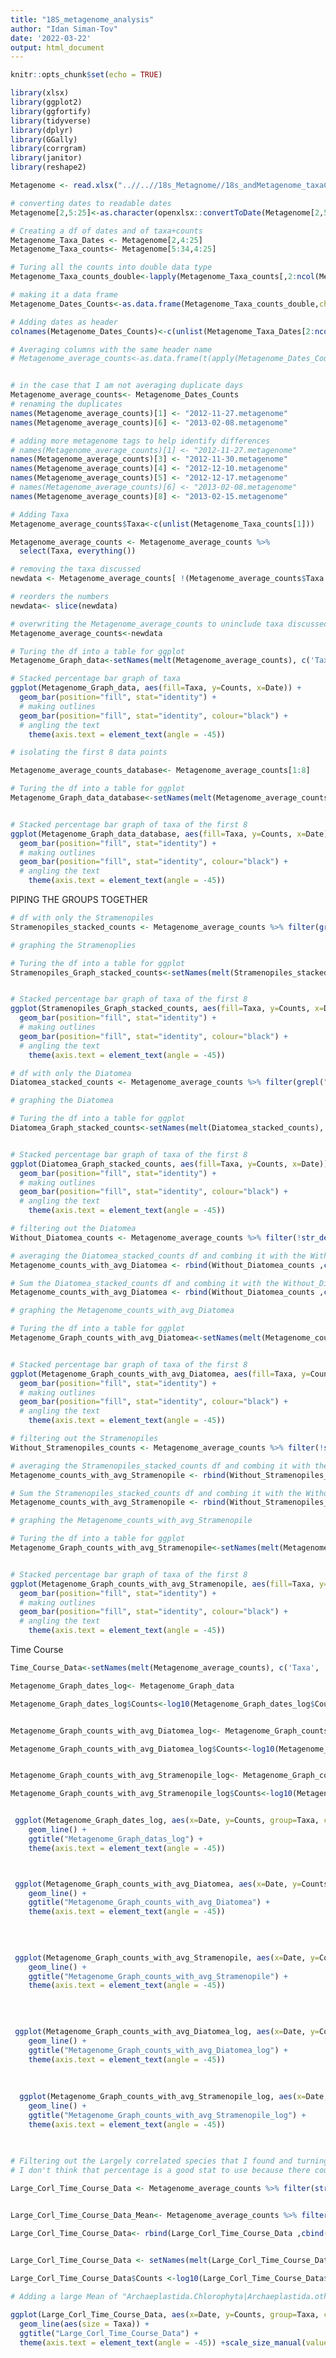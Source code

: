 ```yaml
---
title: "18S_metagenome_analysis"
author: "Idan Siman-Tov"
date: '2022-03-22'
output: html_document
---
```


```r
knitr::opts_chunk$set(echo = TRUE)
```

```r
library(xlsx)
library(ggplot2)
library(ggfortify)
library(tidyverse)
library(dplyr)
library(GGally)
library(corrgram)
library(janitor)
library(reshape2)
```



```r
Metagenome <- read.xlsx("..//..//18s_Metagnome//18s_andMetagenome_taxaCounts_updatedAug21.xlsx", sheetIndex=1, header= FALSE)
```


```r
# converting dates to readable dates
Metagenome[2,5:25]<-as.character(openxlsx::convertToDate(Metagenome[2,5:25]))
```


```r
# Creating a df of dates and of taxa+counts
Metagenome_Taxa_Dates <- Metagenome[2,4:25]
Metagenome_Taxa_counts<- Metagenome[5:34,4:25]
```


```r
# Turing all the counts into double data type
Metagenome_Taxa_counts_double<-lapply(Metagenome_Taxa_counts[,2:ncol(Metagenome_Taxa_counts)], as.numeric)

# making it a data frame
Metagenome_Dates_Counts<-as.data.frame(Metagenome_Taxa_counts_double,check.names=FALSE)
```


```r
# Adding dates as header
colnames(Metagenome_Dates_Counts)<-c(unlist(Metagenome_Taxa_Dates[2:ncol(Metagenome_Taxa_Dates)]))
```


```r
# Averaging columns with the same header name
# Metagenome_average_counts<-as.data.frame(t(apply(Metagenome_Dates_Counts,1, function(x) tapply(x,colnames(Metagenome_Dates_Counts),mean))))


# in the case that I am not averaging duplicate days
Metagenome_average_counts<- Metagenome_Dates_Counts
# renaming the duplicates
names(Metagenome_average_counts)[1] <- "2012-11-27.metagenome"
names(Metagenome_average_counts)[6] <- "2013-02-08.metagenome"

# adding more metagenome tags to help identify differences
# names(Metagenome_average_counts)[1] <- "2012-11-27.metagenome"
names(Metagenome_average_counts)[3] <- "2012-11-30.metagenome"
names(Metagenome_average_counts)[4] <- "2012-12-10.metagenome"
names(Metagenome_average_counts)[5] <- "2012-12-17.metagenome"
# names(Metagenome_average_counts)[6] <- "2013-02-08.metagenome"
names(Metagenome_average_counts)[8] <- "2013-02-15.metagenome"


```


```r
# Adding Taxa
Metagenome_average_counts$Taxa<-c(unlist(Metagenome_Taxa_counts[1]))

Metagenome_average_counts <- Metagenome_average_counts %>%
  select(Taxa, everything())
```



```r
# removing the taxa discussed 
newdata <- Metagenome_average_counts[ !(Metagenome_average_counts$Taxa %in% c("Opisthokonta.Holozoa","Eukaryota;other","Opisthokonta.otherOpisthokonta")), ]

# reorders the numbers
newdata<- slice(newdata)
```


```r
# overwriting the Metagenome_average_counts to uninclude taxa discussed
Metagenome_average_counts<-newdata
```


```r
# Turing the df into a table for ggplot
Metagenome_Graph_data<-setNames(melt(Metagenome_average_counts), c('Taxa', 'Date', 'Counts'))
```

```r
# Stacked percentage bar graph of taxa
ggplot(Metagenome_Graph_data, aes(fill=Taxa, y=Counts, x=Date)) + 
  geom_bar(position="fill", stat="identity") +
  # making outlines
  geom_bar(position="fill", stat="identity", colour="black") +  
  # angling the text 
    theme(axis.text = element_text(angle = -45))
```


```r
# isolating the first 8 data points

Metagenome_average_counts_database<- Metagenome_average_counts[1:8]

# Turing the df into a table for ggplot
Metagenome_Graph_data_database<-setNames(melt(Metagenome_average_counts_database), c('Taxa', 'Date', 'Counts'))


# Stacked percentage bar graph of taxa of the first 8
ggplot(Metagenome_Graph_data_database, aes(fill=Taxa, y=Counts, x=Date)) + 
  geom_bar(position="fill", stat="identity") +
  # making outlines
  geom_bar(position="fill", stat="identity", colour="black") +  
  # angling the text 
    theme(axis.text = element_text(angle = -45))
```





PIPING THE GROUPS TOGETHER



```r
# df with only the Stramenopiles
Stramenopiles_stacked_counts <- Metagenome_average_counts %>% filter(grepl("Stramenopiles", Taxa))
```


```r
# graphing the Stramenoplies

# Turing the df into a table for ggplot
Stramenopiles_Graph_stacked_counts<-setNames(melt(Stramenopiles_stacked_counts), c('Taxa', 'Date', 'Counts'))


# Stacked percentage bar graph of taxa of the first 8
ggplot(Stramenopiles_Graph_stacked_counts, aes(fill=Taxa, y=Counts, x=Date)) + 
  geom_bar(position="fill", stat="identity") +
  # making outlines
  geom_bar(position="fill", stat="identity", colour="black") +  
  # angling the text 
    theme(axis.text = element_text(angle = -45))
```


```r
# df with only the Diatomea
Diatomea_stacked_counts <- Metagenome_average_counts %>% filter(grepl("Diatomea", Taxa))
```


```r
# graphing the Diatomea

# Turing the df into a table for ggplot
Diatomea_Graph_stacked_counts<-setNames(melt(Diatomea_stacked_counts), c('Taxa', 'Date', 'Counts'))


# Stacked percentage bar graph of taxa of the first 8
ggplot(Diatomea_Graph_stacked_counts, aes(fill=Taxa, y=Counts, x=Date)) + 
  geom_bar(position="fill", stat="identity") +
  # making outlines
  geom_bar(position="fill", stat="identity", colour="black") +  
  # angling the text 
    theme(axis.text = element_text(angle = -45))
```




```r
# filtering out the Diatomea
Without_Diatomea_counts <- Metagenome_average_counts %>% filter(!str_detect(Taxa, "Diatomea"))
```



```r
# averaging the Diatomea_stacked_counts df and combing it with the Without_Diatomea_counts data frame to create a Metagenome_counts_with_avg_Diatomea for stacked plot
Metagenome_counts_with_avg_Diatomea <- rbind(Without_Diatomea_counts ,cbind(data.frame(Taxa= "Diatomea"), Diatomea_stacked_counts %>% summarise_if(is.numeric, mean)))
```


```r
# Sum the Diatomea_stacked_counts df and combing it with the Without_Diatomea_counts data frame to create a Metagenome_counts_with_avg_Diatomea for stacked plot
Metagenome_counts_with_avg_Diatomea <- rbind(Without_Diatomea_counts ,cbind(data.frame(Taxa= "Diatomea"), Diatomea_stacked_counts %>% summarise_if(is.numeric, sum)))
```


```r
# graphing the Metagenome_counts_with_avg_Diatomea

# Turing the df into a table for ggplot
Metagenome_Graph_counts_with_avg_Diatomea<-setNames(melt(Metagenome_counts_with_avg_Diatomea), c('Taxa', 'Date', 'Counts'))


# Stacked percentage bar graph of taxa of the first 8
ggplot(Metagenome_Graph_counts_with_avg_Diatomea, aes(fill=Taxa, y=Counts, x=Date)) + 
  geom_bar(position="fill", stat="identity") +
  # making outlines
  geom_bar(position="fill", stat="identity", colour="black") +  
  # angling the text 
    theme(axis.text = element_text(angle = -45))
```





```r
# filtering out the Stramenopiles
Without_Stramenopiles_counts <- Metagenome_average_counts %>% filter(!str_detect(Taxa, "Stramenopiles"))
```




```r
# averaging the Stramenopiles_stacked_counts df and combing it with the Without_Stramenopiles_counts data frame to create a Metagenome_counts_with_avg_Stramenopile for stacked plot
Metagenome_counts_with_avg_Stramenopile <- rbind(Without_Stramenopiles_counts ,cbind(data.frame(Taxa= "Stramenopiles"), Stramenopiles_stacked_counts %>% summarise_if(is.numeric, mean)))
```



```r
# Sum the Stramenopiles_stacked_counts df and combing it with the Without_Stramenopiles_counts data frame to create a Metagenome_counts_with_avg_Stramenopile for stacked plot
Metagenome_counts_with_avg_Stramenopile <- rbind(Without_Stramenopiles_counts ,cbind(data.frame(Taxa= "Stramenopiles"), Stramenopiles_stacked_counts %>% summarise_if(is.numeric, sum)))
```





```r
# graphing the Metagenome_counts_with_avg_Stramenopile

# Turing the df into a table for ggplot
Metagenome_Graph_counts_with_avg_Stramenopile<-setNames(melt(Metagenome_counts_with_avg_Stramenopile), c('Taxa', 'Date', 'Counts'))


# Stacked percentage bar graph of taxa of the first 8
ggplot(Metagenome_Graph_counts_with_avg_Stramenopile, aes(fill=Taxa, y=Counts, x=Date)) + 
  geom_bar(position="fill", stat="identity") +
  # making outlines
  geom_bar(position="fill", stat="identity", colour="black") +  
  # angling the text 
    theme(axis.text = element_text(angle = -45))
```




Time Course


```r



Time_Course_Data<-setNames(melt(Metagenome_average_counts), c('Taxa', 'Date', 'Counts'))


```


```r

Metagenome_Graph_dates_log<- Metagenome_Graph_data

Metagenome_Graph_dates_log$Counts<-log10(Metagenome_Graph_dates_log$Counts)


Metagenome_Graph_counts_with_avg_Diatomea_log<- Metagenome_Graph_counts_with_avg_Diatomea

Metagenome_Graph_counts_with_avg_Diatomea_log$Counts<-log10(Metagenome_Graph_counts_with_avg_Diatomea_log$Counts)


Metagenome_Graph_counts_with_avg_Stramenopile_log<- Metagenome_Graph_counts_with_avg_Stramenopile

Metagenome_Graph_counts_with_avg_Stramenopile_log$Counts<-log10(Metagenome_Graph_counts_with_avg_Stramenopile_log$Counts)



```









```r


 ggplot(Metagenome_Graph_dates_log, aes(x=Date, y=Counts, group=Taxa, color=Taxa)) +
    geom_line() +
    ggtitle("Metagenome_Graph_datas_log") +
    theme(axis.text = element_text(angle = -45))



 ggplot(Metagenome_Graph_counts_with_avg_Diatomea, aes(x=Date, y=Counts, group=Taxa, color=Taxa)) +
    geom_line() +
    ggtitle("Metagenome_Graph_counts_with_avg_Diatomea") +
    theme(axis.text = element_text(angle = -45))

 
 
 
 ggplot(Metagenome_Graph_counts_with_avg_Stramenopile, aes(x=Date, y=Counts, group=Taxa, color=Taxa)) +
    geom_line() +
    ggtitle("Metagenome_Graph_counts_with_avg_Stramenopile") +
    theme(axis.text = element_text(angle = -45))

 
 
 
 ggplot(Metagenome_Graph_counts_with_avg_Diatomea_log, aes(x=Date, y=Counts, group=Taxa, color=Taxa)) +
    geom_line() +
    ggtitle("Metagenome_Graph_counts_with_avg_Diatomea_log") +
    theme(axis.text = element_text(angle = -45))
 
 
 
  ggplot(Metagenome_Graph_counts_with_avg_Stramenopile_log, aes(x=Date, y=Counts, group=Taxa, color=Taxa)) +
    geom_line() +
    ggtitle("Metagenome_Graph_counts_with_avg_Stramenopile_log") +
    theme(axis.text = element_text(angle = -45))
 
 
```



```r
# Filtering out the Largely correlated species that I found and turning their counts into log base 10 to graph
# I don't think that percentage is a good stat to use because there could be an unrelated increase in one species that is not correlated which would effect the stat graphed 

Large_Corl_Time_Course_Data <- Metagenome_average_counts %>% filter(str_detect(Taxa, "Archaeplastida.Chlorophyta|Archaeplastida.otherArchaeplastida|Stramenopiles.Diatomea.otherDiatomea|Stramenopiles.Diatomea.Bacillariophytina|Rhizaria.otherRhizaria|Stramenopiles.Diatomea.Coscinodiscophytina|Picozoa.otherPicozoa"))


Large_Corl_Time_Course_Data_Mean<- Metagenome_average_counts %>% filter(str_detect(Taxa, "Archaeplastida.Chlorophyta|Archaeplastida.otherArchaeplastida|Stramenopiles.Diatomea.Bacillariophytina|Stramenopiles.Diatomea.Coscinodiscophytina"))

Large_Corl_Time_Course_Data<- rbind(Large_Corl_Time_Course_Data ,cbind(data.frame(Taxa= "Mean"), Large_Corl_Time_Course_Data_Mean %>% summarise_if(is.numeric, mean)))


Large_Corl_Time_Course_Data <- setNames(melt(Large_Corl_Time_Course_Data), c('Taxa', 'Date', 'Counts'))
  
Large_Corl_Time_Course_Data$Counts <-log10(Large_Corl_Time_Course_Data$Counts)
```




```r

# Adding a large Mean of "Archaeplastida.Chlorophyta|Archaeplastida.otherArchaeplastida|Stramenopiles.Diatomea.Bacillariophytina|Stramenopiles.Diatomea.Coscinodiscophytina" to help show their correlation

ggplot(Large_Corl_Time_Course_Data, aes(x=Date, y=Counts, group=Taxa, color=Taxa)) +
  geom_line(aes(size = Taxa)) +
  ggtitle("Large_Corl_Time_Course_Data") +
  theme(axis.text = element_text(angle = -45)) +scale_size_manual(values = c(Archaeplastida.Chlorophyta = 1, Archaeplastida.otherArchaeplastida=1, Stramenopiles.Diatomea.otherDiatomea=1, Stramenopiles.Diatomea.Bacillariophytina=1, Rhizaria.otherRhizaria=1, Stramenopiles.Diatomea.Coscinodiscophytina=1, Picozoa.otherPicozoa=1, Mean=3))

```



























